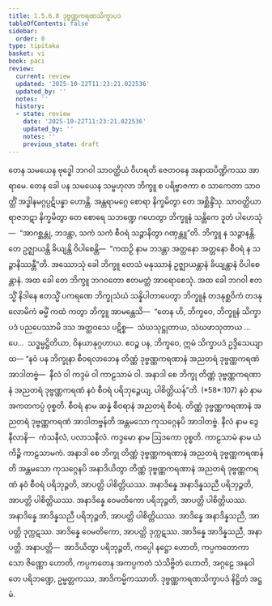 ```yaml
---
title: 1.5.6.8 ဒုဗ္ဗဏ္ဏကရဏသိက္ခာပဒ
tableOfContents: false
sidebar:
  order: 8
type: tipitaka
basket: vi
book: paci
review:
  current: review
  updated: '2025-10-22T11:23:21.022536'
  updated_by: ''
  notes: ''
  history:
  - state: review
    date: '2025-10-22T11:23:21.022536'
    updated_by: ''
    notes: ''
    previous_state: draft
---
```



<ReviewStatus review={frontmatter.review} showDetails={true} />

<HypothesisAnnotation frontmatter={frontmatter} />

<DynamicBreadcrumb />

<Division number="367" book="paci" e="ch" v="2" p="158">

<Paragraph number="1119" book="paci">
တေန သမယေန ဗုဒ္ဓေါ ဘဂဝါ သာဝတ္ထိယံ ဝိဟရတိ ဇေတဝနေ အနာထပိဏ္ဍိကဿ အာရာမေ. တေန ခေါ ပန သမယေန သမ္ဗဟုလာ ဘိက္ခူ စ ပရိဗ္ဗာဇကာ စ သာကေတာ သာဝတ္ထိံ အဒ္ဓါနမဂ္ဂပ္ပဋိပန္နာ ဟောန္တိ. အန္တရာမဂ္ဂေ စောရာ နိက္ခမိတွာ တေ အစ္ဆိန္ဒိံသု. သာဝတ္ထိယာ ရာဇဘဋာ နိက္ခမိတွာ တေ စောရေ သဘဏ္ဍေ ဂဟေတွာ ဘိက္ခူနံ သန္တိကေ ဒူတံ ပါဟေသုံ—  “အာဂစ္ဆန္တု, ဘဒန္တာ, သကံ သကံ စီဝရံ သဉ္ဇာနိတွာ ဂဏှန္တူ”တိ. ဘိက္ခူ န သဉ္ဇာနန္တိ. တေ ဥဇ္ဈာယန္တိ ခိယျန္တိ ဝိပါစေန္တိ—  “ကထဉှိ နာမ ဘဒန္တာ အတ္တနော အတ္တနော စီဝရံ န သဉ္ဇာနိဿန္တီ”တိ.
</Paragraph>

<Paragraph number="1120" book="paci">
အဿောသုံ ခေါ ဘိက္ခူ တေသံ မနုဿာနံ ဥဇ္ဈာယန္တာနံ ခိယျန္တာနံ ဝိပါစေန္တာနံ. အထ ခေါ တေ ဘိက္ခူ ဘဂဝတော ဧတမတ္ထံ အာရောစေသုံ. အထ ခေါ ဘဂဝါ ဧတသ္မိံ နိဒါနေ ဧတသ္မိံ ပကရဏေ ဘိက္ခုသံဃံ သန္နိပါတာပေတွာ ဘိက္ခူနံ တဒနုစ္ဆဝိကံ တဒနုလောမိကံ ဓမ္မိံ ကထံ ကတွာ ဘိက္ခူ အာမန္တေသိ—  “တေန ဟိ, ဘိက္ခဝေ, ဘိက္ခူနံ သိက္ခာပဒံ ပညပေဿာမိ ဒသ အတ္ထဝသေ ပဋိစ္စ—  သံဃသုဋ္ဌုတာယ, သံဃဖာသုတာယ …ပေ…  သဒ္ဓမ္မဋ္ဌိတိယာ, ဝိနယာနုဂ္ဂဟာယ. ဧဝဉ္စ ပန, ဘိက္ခဝေ, ဣမံ သိက္ခာပဒံ ဥဒ္ဒိသေယျာထ—
</Paragraph>

</Division>
<Division number="368" book="paci" e="ch" v="2">

<Paragraph number="1121" book="paci">
<Emphasis>“နဝံ ပန ဘိက္ခုနာ စီဝရလာဘေန တိဏ္ဏံ ဒုဗ္ဗဏ္ဏကရဏာနံ အညတရံ ဒုဗ္ဗဏ္ဏကရဏံ အာဒါတဗ္ဗံ—  နီလံ ဝါ ကဒ္ဒမံ ဝါ ကာဠသာမံ ဝါ. အနာဒါ</Emphasis> <Emphasis>စေ ဘိက္ခု တိဏ္ဏံ ဒုဗ္ဗဏ္ဏကရဏာနံ အညတရံ ဒုဗ္ဗဏ္ဏကရဏံ နဝံ စီဝရံ ပရိဘုဉ္ဇေယျ, ပါစိတ္တိယန်”</Emphasis>တိ. (*58*:<Emphasis>107</Emphasis>)
</Paragraph>

</Division>
<Division number="369" book="paci" e="ch" v="2" p="159">

<Paragraph number="1122" book="paci">
<Emphasis>နဝံ</Emphasis> နာမ အကတကပ္ပံ ဝုစ္စတိ.
</Paragraph>

<Paragraph number="1123" book="paci">
<Emphasis>စီဝရံ</Emphasis> နာမ ဆန္နံ စီဝရာနံ အညတရံ စီဝရံ.
</Paragraph>

<Paragraph number="1124" book="paci">
<Emphasis>တိဏ္ဏံ ဒုဗ္ဗဏ္ဏကရဏာနံ အညတရံ ဒုဗ္ဗဏ္ဏကရဏံ အာဒါတဗ္ဗန်</Emphasis>တိ အန္တမသော ကုသဂ္ဂေနပိ အာဒါတဗ္ဗံ.
</Paragraph>

<Paragraph number="1125" book="paci">
<Emphasis>နီလံ</Emphasis> နာမ ဒွေ နီလာနိ—  ကံသနီလံ, ပလာသနီလံ.
</Paragraph>

<Paragraph number="1126" book="paci">
<Emphasis>ကဒ္ဒမော</Emphasis> နာမ ဩဒကော ဝုစ္စတိ.
</Paragraph>

<Paragraph number="1127" book="paci">
<Emphasis>ကာဠသာမံ</Emphasis> နာမ ယံ ကိဉ္စိ ကာဠသာမကံ.
</Paragraph>

<Paragraph number="1128" book="paci">
<Emphasis>အနာဒါ စေ ဘိက္ခု တိဏ္ဏံ ဒုဗ္ဗဏ္ဏကရဏာနံ အညတရံ ဒုဗ္ဗဏ္ဏကရဏန်</Emphasis>တိ အန္တမသော ကုသဂ္ဂေနပိ အနာဒိယိတွာ တိဏ္ဏံ ဒုဗ္ဗဏ္ဏကရဏာနံ အညတရံ ဒုဗ္ဗဏ္ဏကရဏံ နဝံ စီဝရံ ပရိဘုဉ္ဇတိ, အာပတ္တိ ပါစိတ္တိယဿ.
</Paragraph>

</Division>
<Division number="370" book="paci" e="ch" v="2" p="159">

<Paragraph number="1129" book="paci">
အနာဒိန္နေ အနာဒိန္နသညီ ပရိဘုဉ္ဇတိ, အာပတ္တိ ပါစိတ္တိယဿ. အနာဒိန္နေ ဝေမတိကော ပရိဘုဉ္ဇတိ, အာပတ္တိ ပါစိတ္တိယဿ. အနာဒိန္နေ အာဒိန္နသညီ ပရိဘုဉ္ဇတိ, အာပတ္တိ ပါစိတ္တိယဿ.
</Paragraph>

<Paragraph number="1130" book="paci">
အာဒိန္နေ အနာဒိန္နသညီ, အာပတ္တိ ဒုက္ကဋဿ. အာဒိန္နေ ဝေမတိကော, အာပတ္တိ ဒုက္ကဋဿ. အာဒိန္နေ အာဒိန္နသညီ, အနာပတ္တိ.
</Paragraph>

</Division>
<Division number="371" book="paci" e="ch" v="2" p="159">

<Paragraph number="1131" book="paci">
အနာပတ္တိ—  အာဒိယိတွာ ပရိဘုဉ္ဇတိ, ကပ္ပေါ နဋ္ဌော ဟောတိ, ကပ္ပကတောကာသော ဇိဏ္ဏော ဟောတိ, ကပ္ပကတေန အကပ္ပကတံ သံသိဗ္ဗိတံ ဟောတိ, အဂ္ဂဠေ အနုဝါတေ ပရိဘဏ္ဍေ, ဥမ္မတ္တကဿ, အာဒိကမ္မိကဿာတိ.

</Paragraph>
</Division>

<Paragraph number="1132" type="center" book="paci">
ဒုဗ္ဗဏ္ဏကရဏသိက္ခာပဒံ နိဋ္ဌိတံ အဋ္ဌမံ.
</Paragraph>